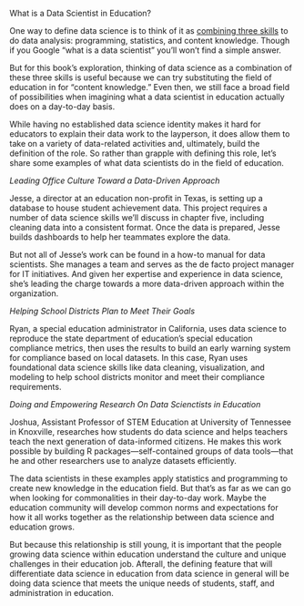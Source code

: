 What is a Data Scientist in Education?

One way to define data science is to think of it as [combining three
skills](http://drewconway.com/zia/2013/3/26/the-data-science-venn-diagram) to do
data analysis: programming, statistics, and content knowledge. Though if you
Google "what is a data scientist" you'll won't find a simple answer.

But for this book's exploration, thinking of data science as a combination of
these three skills is useful because we can try substituting the field of
education in for "content knowledge." Even then, we still face a broad field of
possibilities when imagining what a data scientist in education actually does on
a day-to-day basis.

While having no established data science identity makes it hard for educators to
explain their data work to the layperson, it does allow them to take on a
variety of data-related activities and, ultimately, build the definition of the
role. So rather than grapple with defining this role, let's share some examples
of what data scientists do in the field of education.

*Leading Office Culture Toward a Data-Driven Approach*

Jesse, a director at an education non-profit in Texas, is setting up a database
to house student achievement data. This project requires a number of data
science skills we'll discuss in chapter five, including cleaning data into a
consistent format. Once the data is prepared, Jesse builds dashboards to help
her teammates explore the data.

But not all of Jesse's work can be found in a how-to manual for data scientists.
She manages a team and serves as the de facto project manager for IT
initiatives. And given her expertise and experience in data science, she's
leading the charge towards a more data-driven approach within the organization.

*Helping School Districts Plan to Meet Their Goals*

Ryan, a special education administrator in California, uses data science to
reproduce the state department of education's special education compliance
metrics, then uses the results to build an early warning system for compliance
based on local datasets. In this case, Ryan uses foundational data science
skills like data cleaning, visualization, and modeling to help school districts
monitor and meet their compliance requirements.

*Doing and Empowering Research On Data Scienctists in Education*

Joshua, Assistant Professor of STEM Education at University of Tennessee in
Knoxville, researches how students do data science and helps teachers teach the
next generation of data-informed citizens. He makes this work possible by
building R packages—self-contained groups of data tools—that he and other
researchers use to analyze datasets efficiently.

The data scientists in these examples apply statistics and programming to create
new knowledge in the education field. But that's as far as we can go when
looking for commonalities in their day-to-day work. Maybe the education
community will develop common norms and expectations for how it all works
together as the relationship between data science and education grows.

But because this relationship is still young, it is important that the people
growing data science within education understand the culture and unique
challenges in their education job. Afterall, the defining feature that will
differentiate data science in education from data science in general will be
doing data science that meets the unique needs of students, staff, and
administration in education.
